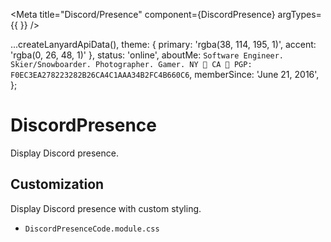 
<Meta title="Discord/Presence" component={DiscordPresence} argTypes={{ }} />

  ...createLanyardApiData(),
  theme: {
    primary: 'rgba(38, 114, 195, 1)',
    accent: 'rgba(0, 26, 48, 1)'
  },
  status: 'online',
  aboutMe: `Software Engineer.  Skier/Snowboarder. Photographer. Gamer.
NY 🌆 CA 🌁
PGP: F0EC3EA278223282B26CA4C1AAA34B2FC4B660C6`,
  memberSince: 'June 21, 2016',
};

# DiscordPresence

Display Discord presence.

<Canvas>
  <Story name="DiscordPresence">
    <div style={{ fontSize: '14px' }}>
      <DiscordPresence
        classes={StyleDiscordPresenceDefault}
        data={data}
      />
    </div>
  </Story>
</Canvas>

## Customization

Display Discord presence with custom styling.

- `DiscordPresenceCode.module.css`

<Story name="DiscordPresenceCode">
  <div style={{ fontSize: '14px' }}>
    <DiscordPresence
      classes={Object.assign({}, StyleDiscordPresenceDefault, StyleDiscordPresenceCode)}
      data={data} />
  </div>
</Story>
